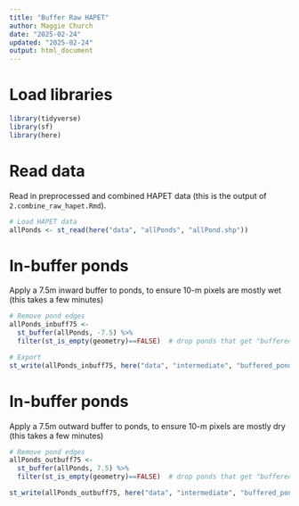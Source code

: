 ```yaml
---
title: "Buffer Raw HAPET"
author: Maggie Church
date: "2025-02-24"
updated: "2025-02-24"
output: html_document
---
```


# Load libraries
```r
library(tidyverse)
library(sf)
library(here)
```

# Read data
Read in preprocessed and combined HAPET data (this is the output of `2.combine_raw_hapet.Rmd`).
```r
# Load HAPET data
allPonds <- st_read(here("data", "allPonds", "allPond.shp"))
```

# In-buffer ponds
Apply a 7.5m inward buffer to ponds, to ensure 10-m pixels are mostly wet (this takes a few minutes)
```r
# Remove pond edges
allPonds_inbuff75 <- 
  st_buffer(allPonds, -7.5) %>% 
  filter(st_is_empty(geometry)==FALSE)  # drop ponds that get "buffered out"

# Export
st_write(allPonds_inbuff75, here("data", "intermediate", "buffered_ponds", "allPonds_inbuff75.shp"))
```

# In-buffer ponds
Apply a 7.5m outward buffer to ponds, to ensure 10-m pixels are mostly dry (this takes a few minutes)
```r
# Remove pond edges
allPonds_outbuff75 <- 
  st_buffer(allPonds, 7.5) %>% 
  filter(st_is_empty(geometry)==FALSE)  # drop ponds that get "buffered out"

st_write(allPonds_outbuff75, here("data", "intermediate", "buffered_ponds", "allPonds_outbuff75.shp"))
```